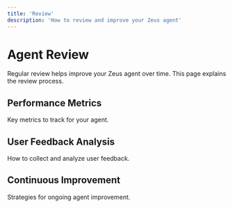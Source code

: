 ```yaml
---
title: 'Review'
description: 'How to review and improve your Zeus agent'
---
```


# Agent Review

Regular review helps improve your Zeus agent over time. This page explains the review process.

## Performance Metrics

Key metrics to track for your agent.

## User Feedback Analysis

How to collect and analyze user feedback.

## Continuous Improvement

Strategies for ongoing agent improvement. 